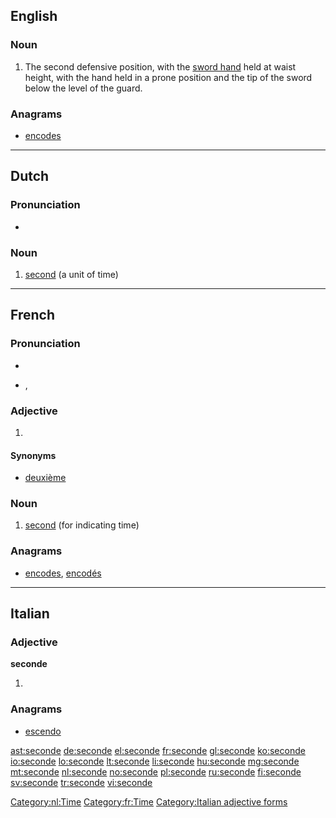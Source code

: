 ==English==

===Noun===
{{en-noun}}

# {{fencing}} The second defensive position, with the [[sword hand]] held at waist height, with the hand held in a prone position and the tip of the sword below the level of the guard.

===Anagrams===
* [[encodes#English|encodes]]

----

==Dutch==

===Pronunciation===
* {{audio|Nl-seconde.ogg|audio}}

===Noun===
{{nl-noun|f|seconden|pl2=secondes|secondje|dim2=secondetje}}

# [[second]] (a unit of time)

[[Category:nl:Time]]

----

==French==

===Pronunciation===
* {{audio|Fr-seconde.ogg|audio}}
* {{IPA|lang=fr|/sə.ɡɔ̃d/}}, {{X-SAMPA|/s@.gO~d/}}

===Adjective===
{{fr-adj-form|f}}

# {{feminine of|second}}

====Synonyms====
* [[deuxième]]

===Noun===
{{fr-noun|f}}

# [[second]] (for indicating time)

===Anagrams===
* [[encodes#French|encodes]], [[encodés#French|encodés]]

[[Category:fr:Time]]

----

==Italian==

===Adjective===
'''seconde''' {{p}}

# {{feminine of|secondo#Adjective|secondo}}

===Anagrams===
* [[escendo#Italian|escendo]]

[[Category:Italian adjective forms]]

[[ast:seconde]]
[[de:seconde]]
[[el:seconde]]
[[fr:seconde]]
[[gl:seconde]]
[[ko:seconde]]
[[io:seconde]]
[[lo:seconde]]
[[lt:seconde]]
[[li:seconde]]
[[hu:seconde]]
[[mg:seconde]]
[[mt:seconde]]
[[nl:seconde]]
[[no:seconde]]
[[pl:seconde]]
[[ru:seconde]]
[[fi:seconde]]
[[sv:seconde]]
[[tr:seconde]]
[[vi:seconde]]